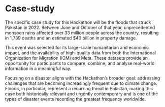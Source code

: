 # Case-study {.unnumbered}

The specific case study for this Hackathon will be the floods that struck Pakistan in 2022. Between June and October of that year, unprecedented monsoon rains affected over 33 million people across the country, resulting in 1,739 deaths and an estimated $40 billion in property damage.

This event was selected for its large-scale humanitarian and economic impact, and the availability of high-quality data from both the International Organization for Migration (IOM) and Meta. These datasets provide an opportunity for participants to compare, combine, and analyse real-world information in a meaningful way.

Focusing on a disaster aligns with the Hackathon’s broader goal: addressing challenges that are becoming increasingly frequent due to climate change. Floods, in particular, represent a recurring threat in Pakistan, making this case both historically relevant and urgently contemporary and is one of the types of disaster events recording the greatest frequency worldwide.
